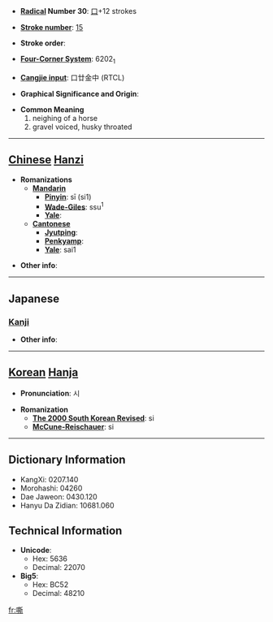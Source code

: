 * '''[[Wiktionary:Chinese radical index| Radical]] Number 30''': [[Wiktionary:Chinese radical index 口|口]]+12 strokes

* '''[[Wiktionary:Chinese total strokes index|Stroke number]]''': [[Wiktionary:Chinese total strokes index 15|15]]

* '''Stroke order''': 

* '''[[Wiktionary:Chinese four corner index|Four-Corner System]]''': 6202<sub>1</sub>

* '''[[Wiktionary:Chinese Cangjie index|Cangjie input]]''': 口廿金中 (RTCL)

* '''Graphical Significance and Origin''': 

* '''Common Meaning'''
*#neighing of a horse
*# gravel voiced, husky throated


----

== [[Chinese]] [[Hanzi]] ==

* '''Romanizations'''
** '''[[Mandarin]]'''
*** '''[[Pinyin]]''': sī (si1)
*** '''[[Wade-Giles]]''': ssu<sup>1</sup>
*** '''[[Yale]]''': 
** '''[[Cantonese]]'''
*** '''[[Jyutping]]''':
*** '''[[Penkyamp]]''': 
*** '''[[Yale]]''': sai1

* '''Other info''': 

----

==Japanese==
===[[Kanji]]===
{{kanji|on readings=[[せい]] (sei)
|kun readings=[[いななく]] (inanaku)
}}

* '''Other info''':  

----

== [[Korean]] [[Hanja]] ==

* '''Pronunciation''': 시

* '''Romanization'''
** '''[[The 2000 South Korean Revised Romanization|The 2000 South Korean Revised]]''': si
** '''[[McCune-Reischauer]]''': si

----

== Dictionary Information ==

* KangXi: 0207.140
* Morohashi: 04260
* Dae Jaweon: 0430.120
* Hanyu Da Zidian: 10681.060

== Technical Information ==

* '''Unicode''':
** Hex: 5636
** Decimal: 22070
* '''Big5''':
** Hex: BC52
** Decimal: 48210

[[fr:嘶]]